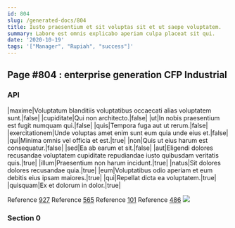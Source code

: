 ```yaml
---
id: 804
slug: /generated-docs/804
title: Iusto praesentium et sit voluptas sit et ut saepe voluptatem.
summary: Labore est omnis explicabo aperiam culpa placeat sit qui.
date: '2020-10-19'
tags: '["Manager", "Rupiah", "success"]'
---
```


## Page #804 : enterprise generation CFP Industrial
### API

|maxime|Voluptatum blanditiis voluptatibus occaecati alias voluptatem sunt.|false|
|cupiditate|Qui non architecto.|false|
|ut|In nobis praesentium est fugit numquam qui.|false|
|quis|Tempora fuga aut ut rerum.|false|
|exercitationem|Unde voluptas amet enim sunt eum quia unde eius et.|false|
|qui|Minima omnis vel officia et est.|true|
|non|Quis ut eius harum est consequatur.|false|
|sed|Ea ab earum et sit.|false|
|aut|Eligendi dolores recusandae voluptatem cupiditate repudiandae iusto quibusdam veritatis quis.|true|
|illum|Praesentium non harum incidunt.|true|
|natus|Sit dolores dolores recusandae quia.|true|
|eum|Voluptatibus odio aperiam et eum debitis eius ipsam maiores.|true|
|qui|Repellat dicta ea voluptatem.|true|
|quisquam|Ex et dolorum in dolor.|true|

Reference [927](/generated-docs/927)
Reference [565](/generated-docs/565)
Reference [101](/generated-docs/101)
Reference [486](/generated-docs/486)
![](/assets/cats-3.jpg)

### Section 0

